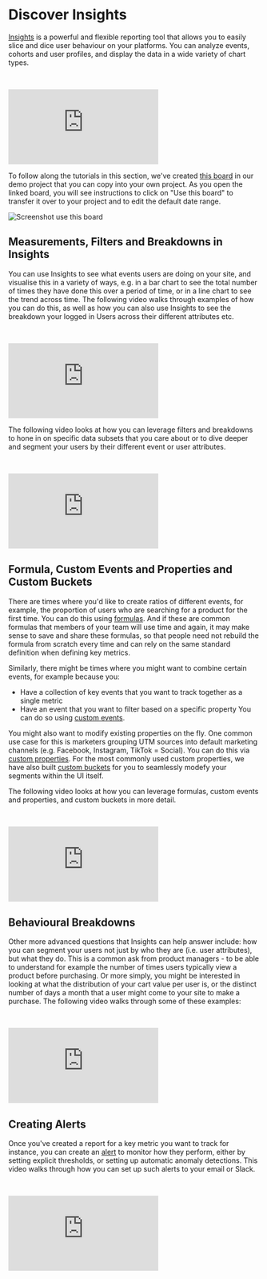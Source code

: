 # Discover Insights

[Insights](/docs/reports/insights) is a powerful and flexible reporting tool that allows you to easily slice and dice user behaviour on your platforms. You can analyze events, cohorts and user profiles, and display the data in a wide variety of chart types.

<br />
<p style={{ position: 'relative', paddingBottom: '56.25%', height: 0, overflow: 'hidden' }}>
  <iframe src="https://www.youtube.com/embed/scBPtq7B81Y?rel=0" title="Insights Overview" frameborder="0" webkitallowfullscreen="true" mozallowfullscreen="true" allowFullScreen style={{position: 'absolute', top: 0, left: 0, width: '100%', height: '100%'}}></iframe>
</p>

To follow along the tutorials in this section, we've created [this board](https://mixpanel.com/s/1oQRck) in our demo project that you can copy into your own project. As you open the linked board, you will see instructions to click on "Use this board" to transfer it over to your project and to edit the default date range.

![Screenshot use this board](/tracking_id_limits_copy_board.png)

## Measurements, Filters and Breakdowns in Insights

You can use Insights to see what events users are doing on your site, and visualise this in a variety of ways, e.g. in a bar chart to see the total number of times they have done this over a period of time, or in a line chart to see the trend across time. The following video walks through examples of how you can do this, as well as how you can also use Insights to see the breakdown your logged in Users across their different attributes etc.

<br />
<p style={{ position: 'relative', paddingBottom: '56.25%', height: 0, overflow: 'hidden' }}>
  <iframe src="https://www.youtube.com/embed/Q0fmB14Iwfw?rel=0" title="Insights Trends and Counting Users" frameborder="0" webkitallowfullscreen="true" mozallowfullscreen="true" allowFullScreen style={{position: 'absolute', top: 0, left: 0, width: '100%', height: '100%'}}></iframe>
</p>

The following video looks at how you can leverage filters and breakdowns to hone in on specific data subsets that you care about or to dive deeper and segment your users by their different event or user attributes.

<br />
<p style={{ position: 'relative', paddingBottom: '56.25%', height: 0, overflow: 'hidden' }}>
  <iframe src="https://www.youtube.com/embed/DRHOI4YNg14?rel=0" title="Insights Filters and Breakdown" frameborder="0" webkitallowfullscreen="true" mozallowfullscreen="true" allowFullScreen style={{position: 'absolute', top: 0, left: 0, width: '100%', height: '100%'}}></iframe>
</p>

## Formula, Custom Events and Properties and Custom Buckets
There are times where you'd like to create ratios of different events, for example, the proportion of users who are searching for a product for the first time. You can do this using [formulas](/docs/reports/insights#formulas). And if these are common formulas that members of your team will use time and again, it may make sense to save and share these formulas, so that people need not rebuild the formula from scratch every time and can rely on the same standard definition when defining key metrics. 

Similarly, there might be times where you might want to combine certain events, for example because you:
- Have a collection of key events that you want to track together as a single metric
- Have an event that you want to filter based on a specific property
You can do so using [custom events](/docs/features/custom-events).

You might also want to modify existing properties on the fly. One common use case for this is marketers grouping UTM sources into default marketing channels (e.g. Facebook, Instagram, TikTok = Social). You can do this via [custom properties](/docs/features/custom-properties). For the most commonly used custom properties, we have also built [custom buckets](/docs/reports/insights#custom-bucketing) for you to seamlessly modefy your segments within the UI itself.

The following video looks at how you can leverage formulas, custom events and properties, and custom buckets in more detail.

<br />
<p style={{ position: 'relative', paddingBottom: '56.25%', height: 0, overflow: 'hidden' }}>
  <iframe src="https://www.youtube.com/embed/jQ2gJsb83E8?rel=0" title="Insights Formulas, Custom Events and Properties" frameborder="0" webkitallowfullscreen="true" mozallowfullscreen="true" allowFullScreen style={{position: 'absolute', top: 0, left: 0, width: '100%', height: '100%'}}></iframe>
</p>

## Behavioural Breakdowns
Other more advanced questions that Insights can help answer include: how you can segment your users not just by who they are (i.e. user attributes), but what they do. This is a common ask from product managers - to be able to understand for example the number of times users typically view a product before purchasing. Or more simply, you might be interested in looking at what the distribution of your cart value per user is, or the distinct number of days a month that a user might come to your site to make a purchase. The following video walks through some of these examples:

<br />
<p style={{ position: 'relative', paddingBottom: '56.25%', height: 0, overflow: 'hidden' }}>
  <iframe src="https://www.youtube.com/embed/v_SKV3080yg?rel=0" title="Insights Behavioural Segmentation" frameborder="0" webkitallowfullscreen="true" mozallowfullscreen="true" allowFullScreen style={{position: 'absolute', top: 0, left: 0, width: '100%', height: '100%'}}></iframe>
</p>

## Creating Alerts
Once you've created a report for a key metric you want to track for instance, you can create an [alert](/docs/features/alerts) to monitor how they perform, either by setting explicit thresholds, or setting up automatic anomaly detections. This video walks through how you can set up such alerts to your email or Slack.

<br />
<p style={{ position: 'relative', paddingBottom: '56.25%', height: 0, overflow: 'hidden' }}>
  <iframe src="https://www.youtube.com/embed/tqrqIkCjoWw?rel=0" title="Creating Alerts" frameborder="0" webkitallowfullscreen="true" mozallowfullscreen="true" allowFullScreen style={{position: 'absolute', top: 0, left: 0, width: '100%', height: '100%'}}></iframe>
</p>
